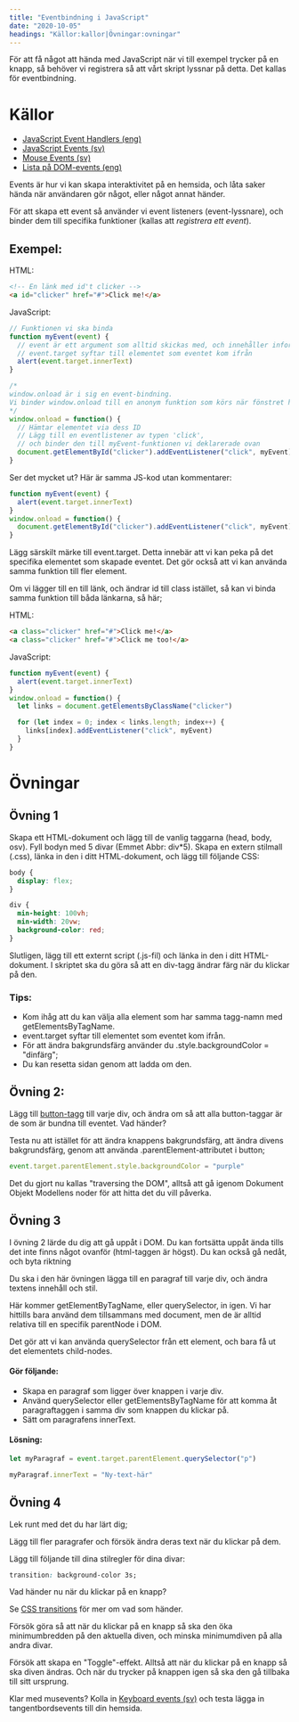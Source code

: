 ```yaml
---
title: "Eventbindning i JavaScript"
date: "2020-10-05"
headings: "Källor:kallor|Övningar:ovningar"
---
```


För att få något att hända med JavaScript när vi till exempel trycker på en knapp, så behöver vi registrera så att vårt skript lyssnar på detta. Det kallas för eventbindning.

<a id="kallor"></a>

# Källor

- [JavaScript Event Handlers (eng)](https://developer.mozilla.org/en-US/docs/Web/Guide/Events/Event_handlers)
- [JavaScript Events (sv)](http://htmlhunden.se/dist/04-05-js-events.html)
- [Mouse Events (sv)](https://dbwebb.se/guide/javascript1/mouseEvent)
- [Lista på DOM-events (eng)](https://developer.mozilla.org/en-US/docs/Web/Events)

Events är hur vi kan skapa interaktivitet på en hemsida, och låta saker hända när användaren gör något, eller något annat händer.

För att skapa ett event så använder vi event listeners (event-lyssnare), och binder dem till specifika funktioner (kallas att _registrera ett event_).

## Exempel:

HTML:

```html
<!-- En länk med id't clicker -->
<a id="clicker" href="#">Click me!</a>
```

JavaScript:

```javascript
// Funktionen vi ska binda
function myEvent(event) {
  // event är ett argument som alltid skickas med, och innehåller information om eventet
  // event.target syftar till elementet som eventet kom ifrån
  alert(event.target.innerText)
}

/*
window.onload är i sig en event-bindning.
Vi binder window.onload till en anonym funktion som körs när fönstret har laddat klart.
*/
window.onload = function() {
  // Hämtar elementet via dess ID
  // Lägg till en eventlistener av typen 'click',
  // och binder den till myEvent-funktionen vi deklarerade ovan
  document.getElementById("clicker").addEventListener("click", myEvent)
}
```

Ser det mycket ut? Här är samma JS-kod utan kommentarer:

```javascript
function myEvent(event) {
  alert(event.target.innerText)
}
window.onload = function() {
  document.getElementById("clicker").addEventListener("click", myEvent)
}
```

Lägg särskilt märke till event.target. Detta innebär att vi kan peka på det specifika elementet som skapade eventet. Det gör också att vi kan använda samma funktion till fler element.

Om vi lägger till en till länk, och ändrar id till class istället, så kan vi binda samma funktion till båda länkarna, så här;

HTML:

```html
<a class="clicker" href="#">Click me!</a>
<a class="clicker" href="#">Click me too!</a>
```

JavaScript:

```javascript
function myEvent(event) {
  alert(event.target.innerText)
}
window.onload = function() {
  let links = document.getElementsByClassName("clicker")

  for (let index = 0; index < links.length; index++) {
    links[index].addEventListener("click", myEvent)
  }
}
```

<h1 id="ovningar" style="page-break-before: always;">
  Övningar
</h1>

## Övning 1

Skapa ett HTML-dokument och lägg till de vanlig taggarna (head, body, osv). Fyll bodyn med 5 divar (Emmet Abbr: div\*5). Skapa en extern stilmall (.css), länka in den i ditt HTML-dokument, och lägg till följande CSS:

```css
body {
  display: flex;
}

div {
  min-height: 100vh;
  min-width: 20vw;
  background-color: red;
}
```

Slutligen, lägg till ett externt script (.js-fil) och länka in den i ditt HTML-dokument. I skriptet ska du göra så att en div-tagg ändrar färg när du klickar på den.

### Tips:

- Kom ihåg att du kan välja alla element som har samma tagg-namn med getElementsByTagName.
- event.target syftar till elementet som eventet kom ifrån.
- För att ändra bakgrundsfärg använder du .style.backgroundColor = "dinfärg";
- Du kan resetta sidan genom att ladda om den.

## Övning 2:

Lägg till [button-tagg](https://developer.mozilla.org/en-US/docs/Web/HTML/Element/button) till varje div, och ändra om så att alla button-taggar är de som är bundna till eventet. Vad händer?

Testa nu att istället för att ändra knappens bakgrundsfärg, att ändra divens bakgrundsfärg, genom att använda .parentElement-attributet i button;

```javascript
event.target.parentElement.style.backgroundColor = "purple"
```

Det du gjort nu kallas "traversing the DOM", alltså att gå igenom Dokument Objekt Modellens noder för att hitta det du vill påverka.

<h2 style="page-break-before: always;">Övning 3</h2>
I övning 2 lärde du dig att gå uppåt i DOM. Du kan fortsätta uppåt ända tills det inte finns något ovanför (html-taggen är högst). Du kan också gå nedåt, och byta riktning

Du ska i den här övningen lägga till en paragraf till varje div, och ändra textens innehåll och stil.

Här kommer getElementByTagName, eller querySelector, in igen. Vi har hittills bara använd dem tillsammans med document, men de är alltid relativa till en specifik parentNode i DOM.

Det gör att vi kan använda querySelector från ett element, och bara få ut det elementets child-nodes.

#### Gör följande:

- Skapa en paragraf som ligger över knappen i varje div.
- Använd querySelector eller getElementsByTagName för att komma åt paragraftaggen i samma div som knappen du klickar på.
- Sätt om paragrafens innerText.

#### Lösning:

```javascript
let myParagraf = event.target.parentElement.querySelector("p")

myParagraf.innerText = "Ny-text-här"
```

## Övning 4

Lek runt med det du har lärt dig;

Lägg till fler paragrafer och försök ändra deras text när du klickar på dem.

Lägg till följande till dina stilregler för dina divar:

```css
transition: background-color 3s;
```

Vad händer nu när du klickar på en knapp?

Se [CSS transitions](https://developer.mozilla.org/en-US/docs/Web/CSS/CSS_Transitions/Using_CSS_transitions) för mer om vad som händer.

Försök göra så att när du klickar på en knapp så ska den öka minimumbredden på den aktuella diven, och minska minimumdiven på alla andra divar.

Försök att skapa en "Toggle"-effekt. Alltså att när du klickar på en knapp så ska diven ändras. Och när du trycker på knappen igen så ska den gå tillbaka till sitt ursprung.

Klar med musevents? Kolla in [Keyboard events (sv)](https://dbwebb.se/guide/javascript1/keyboardEvent) och testa lägga in tangentbordsevents till din hemsida.
